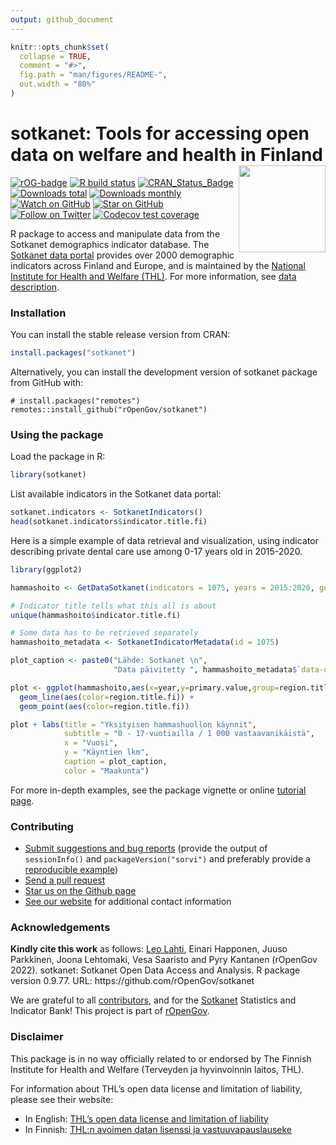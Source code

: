 ```yaml
---
output: github_document
---
```


<!-- README.md is generated from README.Rmd. Please edit that file -->

```r
knitr::opts_chunk$set(
  collapse = TRUE,
  comment = "#>",
  fig.path = "man/figures/README-",
  out.width = "80%"
)
```

# sotkanet: Tools for accessing open data on welfare and health in Finland <a href="https://ropengov.github.io/sotkanet/"><img src="man/figures/logo.png" align="right" height="139"/></a>

<!-- badges: start -->
[![rOG-badge](https://ropengov.github.io/rogtemplate/reference/figures/ropengov-badge.svg)](http://ropengov.org/)
[![R build status](https://github.com/rOpenGov/sotkanet/workflows/R-CMD-check/badge.svg)](https://github.com/rOpenGov/sotkanet/actions)
[![CRAN_Status_Badge](http://www.r-pkg.org/badges/version/sotkanet)](https://cran.r-project.org/package=sotkanet)
[![Downloads total](http://cranlogs.r-pkg.org/badges/grand-total/sotkanet)](https://cran.r-project.org/package=sotkanet)
[![Downloads monthly](https://cranlogs.r-pkg.org/badges/sotkanet)](https://www.r-pkg.org/pkg/sotkanet)
[![Watch on GitHub][github-watch-badge]][github-watch]
[![Star on GitHub][github-star-badge]][github-star]
[![Follow on Twitter](https://img.shields.io/twitter/follow/ropengov.svg?style=social)](https://twitter.com/intent/follow?screen_name=ropengov)
[![Codecov test coverage](https://codecov.io/gh/rOpenGov/sotkanet/branch/master/graph/badge.svg)](https://app.codecov.io/gh/rOpenGov/sotkanet?branch=master)
<!-- badges: end -->

R package to access and manipulate data from the Sotkanet demographics indicator database. The [Sotkanet data portal] provides over 2000 demographic indicators across Finland and Europe, and is maintained by the [National Institute for Health and Welfare (THL)]. For more information, see [data description].

### Installation

You can install the stable release version from CRAN:

```r
install.packages("sotkanet")
```

Alternatively, you can install the development version of sotkanet package from GitHub with:

```r_github
# install.packages("remotes")
remotes::install_github("rOpenGov/sotkanet")
```

### Using the package

Load the package in R:

```r
library(sotkanet)
```

List available indicators in the Sotkanet data portal:

```r
sotkanet.indicators <- SotkanetIndicators()
head(sotkanet.indicators$indicator.title.fi)
```

Here is a simple example of data retrieval and visualization, using indicator describing private dental care use among 0-17 years old in 2015-2020.

```r
library(ggplot2)

hammashoito <- GetDataSotkanet(indicators = 1075, years = 2015:2020, genders = "total", region.category = "MAAKUNTA")

# Indicator title tells what this all is about
unique(hammashoito$indicator.title.fi)

# Some data has to be retrieved separately
hammashoito_metadata <- SotkanetIndicatorMetadata(id = 1075)

plot_caption <- paste0("Lähde: Sotkanet \n",
                       "Data päivitetty ", hammashoito_metadata$`data-updated`)

plot <- ggplot(hammashoito,aes(x=year,y=primary.value,group=region.title.fi))+
  geom_line(aes(color=region.title.fi)) +
  geom_point(aes(color=region.title.fi))

plot + labs(title = "Yksityisen hammashuollon käynnit",
            subtitle = "0 - 17-vuotiailla / 1 000 vastaavanikäistä",
            x = "Vuosi", 
            y = "Käyntien lkm",
            caption = plot_caption,
            color = "Maakunta")
```

For more in-depth examples, see the package vignette or online [tutorial page](http://ropengov.github.io/sotkanet/articles/tutorial.html). 

### Contributing

  * [Submit suggestions and bug reports](https://github.com/ropengov/sotkanet/issues) (provide the output of `sessionInfo()` and `packageVersion("sorvi")` and preferably provide a [reproducible example](http://adv-r.had.co.nz/Reproducibility.html))
  * [Send a pull request](https://github.com/ropengov/sotkanet/pulls)
  * [Star us on the Github page](https://github.com/ropengov/sotkanet/)
  * [See our website](http://ropengov.org/community/) for additional contact information

### Acknowledgements

**Kindly cite this work** as follows: [Leo Lahti](https://github.com/antagomir), Einari Happonen, Juuso Parkkinen, Joona Lehtomaki, Vesa Saaristo and Pyry Kantanen (rOpenGov 2022). sotkanet: Sotkanet Open Data Access and Analysis. R package version 0.9.77. URL: https://github.com/rOpenGov/sotkanet

We are grateful to all [contributors](https://github.com/ropengov/sotkanet/graphs/contributors), and for the [Sotkanet](https://sotkanet.fi/sotkanet/en/index?) Statistics and Indicator Bank! This project is part of [rOpenGov](http://ropengov.org).

### Disclaimer

This package is in no way officially related to or endorsed by The Finnish Institute for Health and Welfare (Terveyden ja hyvinvoinnin laitos, THL).

For information about THL's open data license and limitation of liability, please see their website:

  * In English: [THL's open data license and limitation of liability](https://yhteistyotilat.fi/wiki08/display/THLKA/THL%27s+open+data+license+and+limitation+of+liability)
  * In Finnish: [THL:n avoimen datan lisenssi ja vastuuvapauslauseke](https://yhteistyotilat.fi/wiki08/display/THLKA/THL%3An+avoimen+datan+lisenssi+ja+vastuuvapauslauseke)

[Sotkanet data portal]: https://sotkanet.fi/sotkanet/fi/index
[National Institute for Health and Welfare (THL)]: https://thl.fi/fi/
[data description]: https://sotkanet.fi/sotkanet/en/data
[github-watch-badge]: https://img.shields.io/github/watchers/ropengov/sotkanet.svg?style=social
[github-watch]: https://github.com/ropengov/sotkanet/watchers
[github-star-badge]: https://img.shields.io/github/stars/ropengov/sotkanet.svg?style=social
[github-star]: https://github.com/ropengov/sotkanet/stargazers
